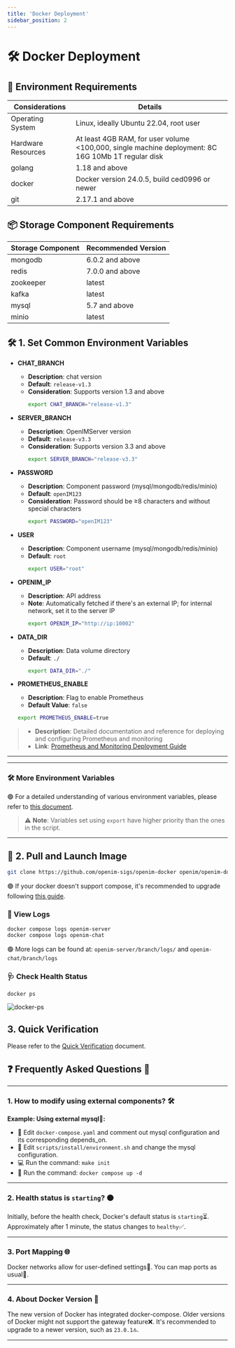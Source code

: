 ```yaml
---
title: 'Docker Deployment'
sidebar_position: 2
---
```

# 🛠 Docker Deployment

## 🌟 Environment Requirements

| Considerations | Details                                                               |
| -------------- | ---------------------------------------------------------------------- |
| Operating System | Linux, ideally Ubuntu 22.04, root user                              |
| Hardware Resources | At least 4GB RAM, for user volume <100,000, single machine deployment: 8C 16G 10Mb 1T regular disk |
| golang          | 1.18 and above                                                        |
| docker          | Docker version 24.0.5, build ced0996 or newer                        |
| git             | 2.17.1 and above                                                      |

## 📦 Storage Component Requirements

| Storage Component | Recommended Version |
| ----------------- | ------------------- |
| mongodb           | 6.0.2 and above     |
| redis             | 7.0.0 and above     |
| zookeeper         | latest              |
| kafka             | latest              |
| mysql             | 5.7 and above       |
| minio             | latest              |

## 🛠 1. Set Common Environment Variables

- **CHAT_BRANCH**
  - **Description**: chat version
  - **Default**: `release-v1.3`
  - **Consideration**: Supports version 1.3 and above
    ```bash
    export CHAT_BRANCH="release-v1.3"
    ```

- **SERVER_BRANCH**
  - **Description**: OpenIMServer version
  - **Default**: `release-v3.3`
  - **Consideration**: Supports version 3.3 and above
    ```bash
    export SERVER_BRANCH="release-v3.3"
    ```

- **PASSWORD**
  - **Description**: Component password (mysql/mongodb/redis/minio)
  - **Default**: `openIM123`
  - **Consideration**: Password should be ≥8 characters and without special characters
    ```bash
    export PASSWORD="openIM123"
    ```

- **USER**
  - **Description**: Component username (mysql/mongodb/redis/minio)
  - **Default**: `root`
    ```bash
    export USER="root"
    ```

- **OPENIM_IP**
  - **Description**: API address
  - **Note**: Automatically fetched if there's an external IP; for internal network, set it to the server IP
    ```bash
    export OPENIM_IP="http://ip:10002"
    ```

- **DATA_DIR**
  - **Description**: Data volume directory
  - **Default**: `./`
    ```bash
    export DATA_DIR="./"
    ```

- **PROMETHEUS_ENABLE**

  - **Description**: Flag to enable Prometheus
  - **Default Value**: `false`

  ```bash
  export PROMETHEUS_ENABLE=true
  ```
> + **Description**: Detailed documentation and reference for deploying and configuring Prometheus and monitoring
> + **Link**: [Prometheus and Monitoring Deployment Guide](https://github.com/openimsdk/open-im-server/blob/main/docs/contrib/prometheus-grafana.md)

---

---

### 🛠 More Environment Variables

🟢 For a detailed understanding of various environment variables, please refer to [this document](https://github.com/openimsdk/open-im-server/blob/main/docs/contrib/environment.md).

> ⚠️ **Note**: Variables set using `export` have higher priority than the ones in the script.

---


## 🚀 2. Pull and Launch Image

```bash
git clone https://github.com/openim-sigs/openim-docker openim/openim-docker && export openim=$(pwd)/openim && cd $openim/openim-docker && make init && docker compose up -d
```

🟢 If your docker doesn't support compose, it's recommended to upgrade following [this guide](https://docs.docker.com/compose/install/linux/).

### 📜 View Logs

```bash
docker compose logs openim-server
docker compose logs openim-chat
```

🟢 More logs can be found at: `openim-server/branch/logs/` and `openim-chat/branch/logs`

### 🩺 Check Health Status

```bash
docker ps
```
![docker-ps](./assets/docker-ps.png)

## 3. Quick Verification

Please refer to the [Quick Verification](./quickTestServer) document.

## ❓ **Frequently Asked Questions** 🧐

---

### 1. How to modify using external components? 🛠️

**Example: Using external mysql🔗:**

- 📝 Edit `docker-compose.yaml` and comment out mysql configuration and its corresponding depends_on.
- 📝 Edit `scripts/install/environment.sh` and change the mysql configuration.
- 💻 Run the command: `make init`
- 🚀 Run the command: `docker compose up -d`

---

### 2. Health status is `starting`? 🟠

Initially, before the health check, Docker's default status is `starting`⏳. Approximately after 1 minute, the status changes to `healthy`✅.

---

### 3. Port Mapping 🌐

Docker networks allow for user-defined settings🔧. You can map ports as usual🔀.

---

### 4. About Docker Version 🐋

The new version of Docker has integrated docker-compose. Older versions of Docker might not support the gateway feature❌. It's recommended to upgrade to a newer version, such as `23.0.1`🔝.

---
